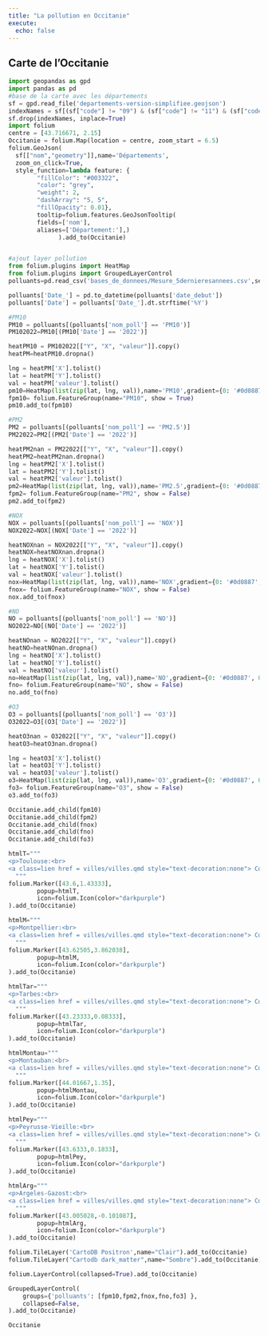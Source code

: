 ```yaml
---
title: "La pollution en Occitanie"
execute: 
  echo: false
---
```


## Carte de l'Occitanie

```python
import geopandas as gpd
import pandas as pd
#base de la carte avec les départements
sf = gpd.read_file('departements-version-simplifiee.geojson')
indexNames = sf[(sf["code"] != "09") & (sf["code"] != "11") & (sf["code"] != "12") & (sf["code"] != "30") & (sf["code"] != "31") & (sf["code"] != "32") & (sf["code"] != "34") & (sf["code"] != "46")& (sf["code"] != "48")& (sf["code"] != "65")& (sf["code"] != "66")& (sf["code"] != "81")& (sf["code"] != "82")].index
sf.drop(indexNames, inplace=True)
import folium
centre = [43.716671, 2.15]
Occitanie = folium.Map(location = centre, zoom_start = 6.5)
folium.GeoJson(
  sf[["nom","geometry"]],name='Départements',
  zoom_on_click=True,
  style_function=lambda feature: {
        "fillColor": "#003322",
        "color": "grey",
        "weight": 2,
        "dashArray": "5, 5",
        "fillOpacity": 0.01},
        tooltip=folium.features.GeoJsonTooltip(
        fields=['nom'],
        aliases=['Département:'],)
              ).add_to(Occitanie)


#ajout layer pollution
from folium.plugins import HeatMap
from folium.plugins import GroupedLayerControl
polluants=pd.read_csv('bases_de_donnees/Mesure_5dernieresannees.csv',sep=",", na_values="", low_memory=False)

polluants['Date_'] = pd.to_datetime(polluants['date_debut'])
polluants['Date'] = polluants['Date_'].dt.strftime('%Y')

#PM10
PM10 = polluants[(polluants['nom_poll'] == 'PM10')]
PM102022=PM10[(PM10['Date'] == '2022')]

heatPM10 = PM102022[["Y", "X", "valeur"]].copy()
heatPM=heatPM10.dropna()

lng = heatPM['X'].tolist()
lat = heatPM['Y'].tolist()
val = heatPM['valeur'].tolist()
pm10=HeatMap(list(zip(lat, lng, val)),name='PM10',gradient={0: '#0d0887', 0.1: '#41049d',0.2: "#6a00a8",0.3:"#8f0da4",0.4:"#b12a90", 0.5:"#cc4778",0.6:"#e16462", 0.7:"#f2844b",0.8:"#fca636",0.9:"#fcce25", 1: '#f0f921'})
fpm10= folium.FeatureGroup(name="PM10", show = True)
pm10.add_to(fpm10)

#PM2
PM2 = polluants[(polluants['nom_poll'] == 'PM2.5')]
PM22022=PM2[(PM2['Date'] == '2022')]

heatPM2nan = PM22022[["Y", "X", "valeur"]].copy()
heatPM2=heatPM2nan.dropna()
lng = heatPM2['X'].tolist()
lat = heatPM2['Y'].tolist()
val = heatPM2['valeur'].tolist()
pm2=HeatMap(list(zip(lat, lng, val)),name='PM2.5',gradient={0: '#0d0887', 0.1: '#41049d',0.2: "#6a00a8",0.3:"#8f0da4",0.4:"#b12a90", 0.5:"#cc4778",0.6:"#e16462", 0.7:"#f2844b",0.8:"#fca636",0.9:"#fcce25", 1: '#f0f921'})
fpm2= folium.FeatureGroup(name="PM2", show = False)
pm2.add_to(fpm2)

#NOX
NOX = polluants[(polluants['nom_poll'] == 'NOX')]
NOX2022=NOX[(NOX['Date'] == '2022')]

heatNOXnan = NOX2022[["Y", "X", "valeur"]].copy()
heatNOX=heatNOXnan.dropna()
lng = heatNOX['X'].tolist()
lat = heatNOX['Y'].tolist()
val = heatNOX['valeur'].tolist()
nox=HeatMap(list(zip(lat, lng, val)),name='NOX',gradient={0: '#0d0887', 0.1: '#41049d',0.2: "#6a00a8",0.3:"#8f0da4",0.4:"#b12a90", 0.5:"#cc4778",0.6:"#e16462", 0.7:"#f2844b",0.8:"#fca636",0.9:"#fcce25", 1: '#f0f921'})
fnox= folium.FeatureGroup(name="NOX", show = False)
nox.add_to(fnox)

#NO
NO = polluants[(polluants['nom_poll'] == 'NO')]
NO2022=NO[(NO['Date'] == '2022')]

heatNOnan = NO2022[["Y", "X", "valeur"]].copy()
heatNO=heatNOnan.dropna()
lng = heatNO['X'].tolist()
lat = heatNO['Y'].tolist()
val = heatNO['valeur'].tolist()
no=HeatMap(list(zip(lat, lng, val)),name='NO',gradient={0: '#0d0887', 0.1: '#41049d',0.2: "#6a00a8",0.3:"#8f0da4",0.4:"#b12a90", 0.5:"#cc4778",0.6:"#e16462", 0.7:"#f2844b",0.8:"#fca636",0.9:"#fcce25", 1: '#f0f921'})
fno= folium.FeatureGroup(name="NO", show = False)
no.add_to(fno)

#O3
O3 = polluants[(polluants['nom_poll'] == 'O3')]
O32022=O3[(O3['Date'] == '2022')]

heatO3nan = O32022[["Y", "X", "valeur"]].copy()
heatO3=heatO3nan.dropna()

lng = heatO3['X'].tolist()
lat = heatO3['Y'].tolist()
val = heatO3['valeur'].tolist()
o3=HeatMap(list(zip(lat, lng, val)),name='O3',gradient={0: '#0d0887', 0.1: '#41049d',0.2: "#6a00a8",0.3:"#8f0da4",0.4:"#b12a90", 0.5:"#cc4778",0.6:"#e16462", 0.7:"#f2844b",0.8:"#fca636",0.9:"#fcce25", 1: '#f0f921'})
fo3= folium.FeatureGroup(name="O3", show = False)
o3.add_to(fo3)

Occitanie.add_child(fpm10)
Occitanie.add_child(fpm2)
Occitanie.add_child(fnox)
Occitanie.add_child(fno)
Occitanie.add_child(fo3)

htmlT="""
<p>Toulouse:<br>
<a class=lien href = villes/villes.qmd style="text-decoration:none"> Comparatif </a>
  """
folium.Marker([43.6,1.43333],  
        popup=htmlT,
        icon=folium.Icon(color="darkpurple")
).add_to(Occitanie)

htmlM="""
<p>Montpellier:<br>
<a class=lien href = villes/villes.qmd style="text-decoration:none"> Comparatif </a>
  """
folium.Marker([43.62505,3.862038],  
        popup=htmlM,
        icon=folium.Icon(color="darkpurple")
).add_to(Occitanie)

htmlTar="""
<p>Tarbes:<br>
<a class=lien href = villes/villes.qmd style="text-decoration:none"> Comparatif </a>
  """
folium.Marker([43.23333,0.08333],  
        popup=htmlTar,
        icon=folium.Icon(color="darkpurple")
).add_to(Occitanie)

htmlMontau="""
<p>Montauban:<br>
<a class=lien href = villes/villes.qmd style="text-decoration:none"> Comparatif </a>
  """
folium.Marker([44.01667,1.35],  
        popup=htmlMontau,
        icon=folium.Icon(color="darkpurple")
).add_to(Occitanie)

htmlPey="""
<p>Peyrusse-Vieille:<br>
<a class=lien href = villes/villes.qmd style="text-decoration:none"> Comparatif </a>
  """
folium.Marker([43.6333,0.1833],  
        popup=htmlPey,
        icon=folium.Icon(color="darkpurple")
).add_to(Occitanie)

htmlArg="""
<p>Argeles-Gazost:<br>
<a class=lien href = villes/villes.qmd style="text-decoration:none"> Comparatif </a>
  """
folium.Marker([43.005028,-0.101087],  
        popup=htmlArg,
        icon=folium.Icon(color="darkpurple")
).add_to(Occitanie)

folium.TileLayer('CartoDB Positron',name="Clair").add_to(Occitanie)
folium.TileLayer("Cartodb dark_matter",name="Sombre").add_to(Occitanie)

folium.LayerControl(collapsed=True).add_to(Occitanie)

GroupedLayerControl(
    groups={'polluants': [fpm10,fpm2,fnox,fno,fo3] },
    collapsed=False, 
).add_to(Occitanie) 

Occitanie
```
